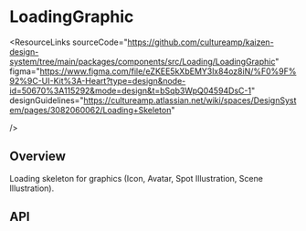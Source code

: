
<Meta of={LoadingGraphicStories} />

# LoadingGraphic

<ResourceLinks
  sourceCode="https://github.com/cultureamp/kaizen-design-system/tree/main/packages/components/src/Loading/LoadingGraphic"
  figma="https://www.figma.com/file/eZKEE5kXbEMY3lx84oz8iN/%F0%9F%92%9C-UI-Kit%3A-Heart?type=design&node-id=50670%3A115292&mode=design&t=bSqb3WpQ04594DsC-1"
  designGuidelines="https://cultureamp.atlassian.net/wiki/spaces/DesignSystem/pages/3082060062/Loading+Skeleton"

/>

<KAIOInstallation exportNames="LoadingGraphic" />

## Overview

Loading skeleton for graphics
(<LinkTo pageId="components-icons">Icon</LinkTo>,
<LinkTo pageId="components-avatar">Avatar</LinkTo>,
<LinkTo pageId="components-illustrations-spot">Spot Illustration</LinkTo>,
Scene Illustration).

<Canvas of={LoadingGraphicStories.Playground} />
<Controls of={LoadingGraphicStories.Playground} />

## API

<DocsStory of={LoadingGraphicStories.Animated} />

<DocsStory of={LoadingGraphicStories.Reversed} />

<DocsStory of={LoadingGraphicStories.Size} />
